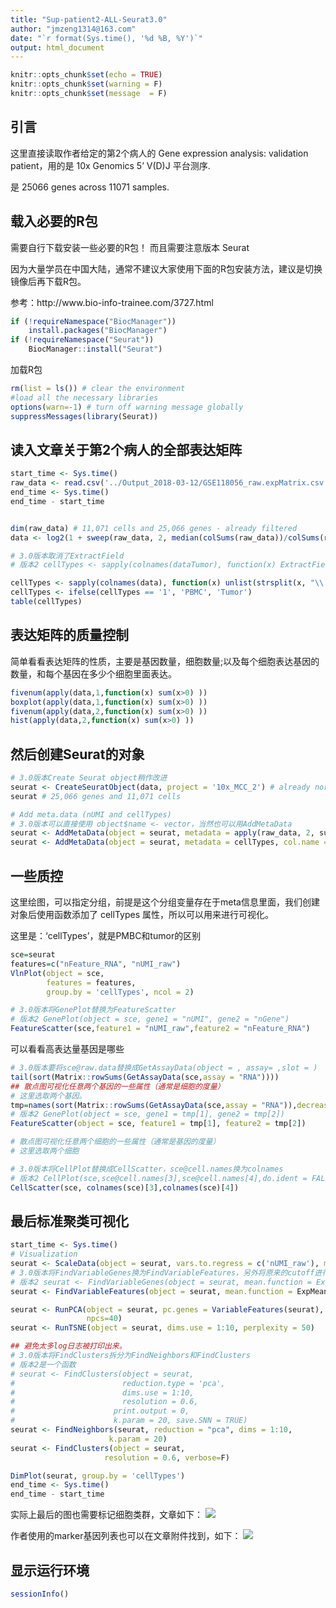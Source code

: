 ```yaml
---
title: "Sup-patient2-ALL-Seurat3.0"
author: "jmzeng1314@163.com"
date: "`r format(Sys.time(), '%d %B, %Y')`"
output: html_document
---
```


```r
knitr::opts_chunk$set(echo = TRUE)
knitr::opts_chunk$set(warning = F)
knitr::opts_chunk$set(message  = F) 
```

## 引言

这里直接读取作者给定的第2个病人的 Gene expression analysis: validation patient，用的是 10x Genomics 5’ V(D)J  平台测序.

是 25066 genes across 11071 samples.

## 载入必要的R包

需要自行下载安装一些必要的R包！ 而且需要注意版本 Seurat 

因为大量学员在中国大陆，通常不建议大家使用下面的R包安装方法，建议是切换镜像后再下载R包。

参考：http://www.bio-info-trainee.com/3727.html


```r
if (!requireNamespace("BiocManager"))
    install.packages("BiocManager")
if (!requireNamespace("Seurat"))
    BiocManager::install("Seurat")
```

加载R包

```r
rm(list = ls()) # clear the environment
#load all the necessary libraries
options(warn=-1) # turn off warning message globally
suppressMessages(library(Seurat))

```

## 读入文章关于第2个病人的全部表达矩阵

```r
start_time <- Sys.time()
raw_data <- read.csv('../Output_2018-03-12/GSE118056_raw.expMatrix.csv.gz', header = TRUE, row.names = 1)
end_time <- Sys.time()
end_time - start_time


dim(raw_data) # 11,071 cells and 25,066 genes - already filtered
data <- log2(1 + sweep(raw_data, 2, median(colSums(raw_data))/colSums(raw_data), '*')) # Normalization

# 3.0版本取消了ExtractField
# 版本2 cellTypes <- sapply(colnames(dataTumor), function(x) ExtractField(x, 2, '[.]'))

cellTypes <- sapply(colnames(data), function(x) unlist(strsplit(x, "\\."))[2]) 
cellTypes <- ifelse(cellTypes == '1', 'PBMC', 'Tumor')
table(cellTypes)
```

## 表达矩阵的质量控制

简单看看表达矩阵的性质，主要是基因数量，细胞数量;以及每个细胞表达基因的数量，和每个基因在多少个细胞里面表达。

```r
fivenum(apply(data,1,function(x) sum(x>0) ))
boxplot(apply(data,1,function(x) sum(x>0) ))
fivenum(apply(data,2,function(x) sum(x>0) ))
hist(apply(data,2,function(x) sum(x>0) ))
```

## 然后创建Seurat的对象

```r
# 3.0版本Create Seurat object稍作改进
seurat <- CreateSeuratObject(data, project = '10x_MCC_2') # already normalized
seurat # 25,066 genes and 11,071 cells

# Add meta.data (nUMI and cellTypes)
# 3.0版本可以直接使用 object$name <- vector，当然也可以用AddMetaData
seurat <- AddMetaData(object = seurat, metadata = apply(raw_data, 2, sum), col.name = 'nUMI_raw')
seurat <- AddMetaData(object = seurat, metadata = cellTypes, col.name = 'cellTypes')

```

## 一些质控

这里绘图，可以指定分组，前提是这个分组变量存在于meta信息里面，我们创建对象后使用函数添加了 cellTypes 属性，所以可以用来进行可视化。

这里是：'cellTypes'，就是PMBC和tumor的区别

```r
sce=seurat
features=c("nFeature_RNA", "nUMI_raw")
VlnPlot(object = sce, 
        features = features, 
        group.by = 'cellTypes', ncol = 2)

# 3.0版本将GenePlot替换为FeatureScatter
# 版本2 GenePlot(object = sce, gene1 = "nUMI", gene2 = "nGene")
FeatureScatter(sce,feature1 = "nUMI_raw",feature2 = "nFeature_RNA")

```

可以看看高表达量基因是哪些

```r
# 3.0版本要将sce@raw.data替换成GetAssayData(object = , assay= ,slot = )
tail(sort(Matrix::rowSums(GetAssayData(sce,assay = "RNA"))))
## 散点图可视化任意两个基因的一些属性（通常是细胞的度量）
# 这里选取两个基因。
tmp=names(sort(Matrix::rowSums(GetAssayData(sce,assay = "RNA")),decreasing = T))
# 版本2 GenePlot(object = sce, gene1 = tmp[1], gene2 = tmp[2])
FeatureScatter(object = sce, feature1 = tmp[1], feature2 = tmp[2])

# 散点图可视化任意两个细胞的一些属性（通常是基因的度量）
# 这里选取两个细胞

# 3.0版本将CellPlot替换成CellScatter，sce@cell.names换为colnames
# 版本2 CellPlot(sce,sce@cell.names[3],sce@cell.names[4],do.ident = FALSE)
CellScatter(sce, colnames(sce)[3],colnames(sce)[4])
```

## 最后标准聚类可视化
 
```r
start_time <- Sys.time()
# Visualization
seurat <- ScaleData(object = seurat, vars.to.regress = c('nUMI_raw'), model.use = 'linear', use.umi = FALSE)
# 3.0版本将FindVariableGenes换为FindVariableFeatures，另外将原来的cutoff进行整合，x轴统一归到mean.cutoff中，y轴归到dispersion.cutoff中
# 版本2 seurat <- FindVariableGenes(object = seurat, mean.function = ExpMean, dispersion.function = LogVMR, x.low.cutoff = 0.05, x.high.cutoff = 4, y.cutoff = 0.5)
seurat <- FindVariableFeatures(object = seurat, mean.function = ExpMean, dispersion.function = LogVMR, mean.cutoff = c(0.05,4), dispersion.cutoff = c(0.5,Inf))

seurat <- RunPCA(object = seurat, pc.genes = VariableFeatures(seurat),
                 npcs=40)
seurat <- RunTSNE(object = seurat, dims.use = 1:10, perplexity = 50)

## 避免太多log日志被打印出来。
# 3.0版本将FindClusters拆分为FindNeighbors和FindClusters
# 版本2是一个函数
# seurat <- FindClusters(object = seurat, 
#                        reduction.type = 'pca', 
#                        dims.use = 1:10, 
#                        resolution = 0.6, 
#                      print.output = 0,
#                      k.param = 20, save.SNN = TRUE)
seurat <- FindNeighbors(seurat, reduction = "pca", dims = 1:10,
                      k.param = 20)
seurat <- FindClusters(object = seurat, 
                     resolution = 0.6, verbose=F) 

DimPlot(seurat, group.by = 'cellTypes')
end_time <- Sys.time()
end_time - start_time
```


实际上最后的图也需要标记细胞类群，文章如下：
![](../figures/patient2-tSNE-all-cells.png)

作者使用的marker基因列表也可以在文章附件找到，如下：
![](../figures/patient2-markers.png)

## 显示运行环境

```r
sessionInfo()
```




